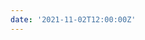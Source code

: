 ```yaml
---
date: '2021-11-02T12:00:00Z'
---
```


<ExternalLink
  href="https://blog.maximeheckel.com/posts/cubic-bezier-from-math-to-motion/"
  children="Cubic Bézier: from math to motion"
/>